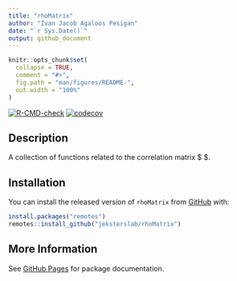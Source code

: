 ```yaml
---
title: "rhoMatrix"
author: "Ivan Jacob Agaloos Pesigan"
date: "`r Sys.Date()`"
output: github_document
---
```


<!-- README.md is generated from README.Rmd. Please edit that file -->

```r
knitr::opts_chunk$set(
  collapse = TRUE,
  comment = "#>",
  fig.path = "man/figures/README-",
  out.width = "100%"
)
```

<!-- badges: start -->
[![R-CMD-check](https://github.com/jeksterslab/rhoMatrix/workflows/R-CMD-check/badge.svg)](https://github.com/jeksterslab/rhoMatrix/actions)
[![codecov](https://codecov.io/gh/jeksterslab/rhoMatrix/branch/main/graph/badge.svg)](https://codecov.io/gh/jeksterslab/rhoMatrix)
<!-- badges: end -->

## Description

A collection of functions
related to the correlation matrix
$
\mathbf{P}
$.

## Installation

You can install the released version of
`rhoMatrix`
from
[GitHub](https://github.com/jeksterslab/rhoMatrix) with:

```r
install.packages("remotes")
remotes::install_github("jeksterslab/rhoMatrix")
```

## More Information

See
[GitHub Pages](https://jeksterslab.github.io/rhoMatrix/index.html)
for package documentation.
